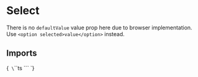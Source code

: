 
<Meta title="Inputs/Select" of={SelectStories} />

# Select

There is no `defaultValue` value prop here due to browser implementation. Use `<option selected>value</option>` instead.

## Imports

<Markdown>{`
\`\`\`ts
\`\`\`
`}</Markdown>

<Primary />

<ArgTypes of={Select}/>


